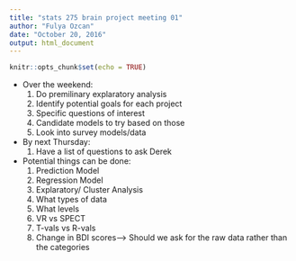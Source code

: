 ```yaml
---
title: "stats 275 brain project meeting 01"
author: "Fulya Ozcan"
date: "October 20, 2016"
output: html_document
---
```


```r
knitr::opts_chunk$set(echo = TRUE)
```
* Over the weekend:
  1. Do premilinary explaratory analysis
  2. Identify potential goals for each project
  3. Specific questions of interest
  4. Candidate models to try based on those
  5. Look into survey models/data

* By next Thursday:
  1. Have a list of questions to ask Derek

* Potential things can be done:
	1. Prediction Model
	2. Regression Model 
	3. Explaratory/ Cluster Analysis
	4. What types of data
	5. What levels
	6. VR vs SPECT
	7. T-vals vs R-vals
	8. Change in BDI scores--> Should we ask for the raw data rather than the categories
	